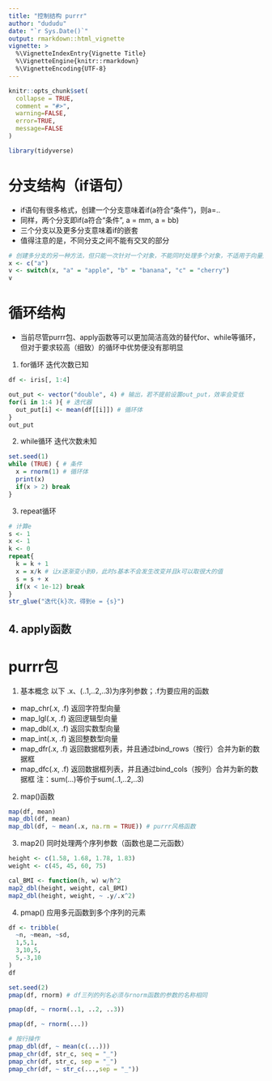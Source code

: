 ```yaml
---
title: "控制结构 purrr"
author: "dududu"
date: "`r Sys.Date()`"
output: rmarkdown::html_vignette
vignette: >
  %\VignetteIndexEntry{Vignette Title}
  %\VignetteEngine{knitr::rmarkdown}
  %\VignetteEncoding{UTF-8}
---
```


```r
knitr::opts_chunk$set(
  collapse = TRUE,
  comment = "#>",
  warning=FALSE,
  error=TRUE,
  message=FALSE
)
```

```r
library(tidyverse)
```
# 分支结构（if语句）
- if语句有很多格式，创建一个分支意味着if(a符合“条件”)，则a=.. 
- 同样，两个分支即if(a符合“条件”, a = mm, a = bb)
- 三个分支以及更多分支意味着if的嵌套
- 值得注意的是，不同分支之间不能有交叉的部分
```r
# 创建多分支的另一种方法，但只能一次针对一个对象，不能同时处理多个对象，不适用于向量处理
x <- c("a")
v <- switch(x, "a" = "apple", "b" = "banana", "c" = "cherry")
v
```
# 循环结构
- 当前尽管purrr包、apply函数等可以更加简洁高效的替代for、while等循环，但对于要求较高（细致）的循环中优势便没有那明显
1. for循环 迭代次数已知
```r
df <- iris[, 1:4]

out_put <- vector("double", 4) # 输出，若不提前设置out_put，效率会变低
for(i in 1:4 ){ # 迭代器
  out_put[i] <- mean(df[[i]]) # 循环体
}
out_put
```
2. while循环 迭代次数未知
```r
set.seed(1)
while (TRUE) { # 条件
  x = rnorm(1) # 循环体
  print(x)
  if(x > 2) break
}
```
3. repeat循环 
```r
# 计算e
s <- 1
x <- 1
k <- 0
repeat{
  k = k + 1
  x = x/k # 让x逐渐变小到0，此时s基本不会发生改变并且k可以取很大的值
  s = s + x
  if(x < 1e-12) break
}
str_glue("迭代{k}次，得到e = {s}")
```
4. apply函数
---
# purrr包
1. 基本概念
  以下 .x、(..1,..2,..3)为序列参数；.f为要应用的函数
  - map_chr(.x, .f) 返回字符型向量
  - map_lgl(.x, .f) 返回逻辑型向量
  - map_dbl(.x, .f) 返回实数型向量
  - map_int(.x, .f) 返回整数型向量
  - map_dfr(.x, .f) 返回数据框列表，并且通过bind_rows（按行）合并为新的数据框
  - map_dfc(.x, .f) 返回数据框列表，并且通过bind_cols（按列）合并为新的数据框
  注：sum(...)等价于sum(..1,..2,..3)
2. map()函数
```r
map(df, mean)
map_dbl(df, mean)
map_dbl(df, ~ mean(.x, na.rm = TRUE)) # purrr风格函数
```
3. map2() 同时处理两个序列参数（函数也是二元函数）
```r
height <- c(1.58, 1.68, 1.78, 1.83)
weight <- c(45, 45, 60, 75)

cal_BMI <- function(h, w) w/h^2
map2_dbl(height, weight, cal_BMI)
map2_dbl(height, weight, ~ .y/.x^2)
```
4. pmap() 应用多元函数到多个序列的元素
```r
df <- tribble(
  ~n, ~mean, ~sd,
  1,5,1,
  3,10,5,
  5,-3,10
)
df

set.seed(2)
pmap(df, rnorm) # df三列的列名必须与rnorm函数的参数的名称相同
```
```r
pmap(df, ~ rnorm(..1, ..2, ..3))
```
```r
pmap(df, ~ rnorm(...))
```
```r
# 按行操作
pmap_dbl(df, ~ mean(c(...)))
pmap_chr(df, str_c, seq = "_")
pmap_chr(df, str_c, sep = "_")
pmap_chr(df, ~ str_c(...,sep = "_"))
```






